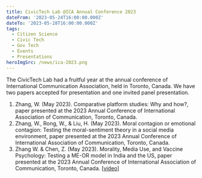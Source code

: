 ```yaml
---
title: CivicTech Lab @ICA Annual Conference 2023
dateFrom: '2023-05-24T16:00:00.000Z'
dateTo: '2023-05-28T16:00:00.000Z'
tags:
  - Citizen Science
  - Civic Tech
  - Gov Tech
  - Events
  - Presentations
heroImgSrc: /news/ica-2023.png
---
```


The CivicTech Lab had a fruitful year at the annual conference of International Communication Association, held in Toronto, Canada. We have two papers accepted for presentation and one invited panel presentation.

1. Zhang, W. (May 2023). Comparative platform studies: Why and how?, paper presented at the 2023 Annual Conference of International Association of Communication, Toronto, Canada.
2. Zhang, W., Rong, W., & Liu, H. (May 2023). Moral contagion or emotional contagion: Testing the moral-sentiment theory in a social media environment, paper presented at the 2023 Annual Conference of International Association of Communication, Toronto, Canada.
3. Zhang W. & Chen, Z. (May 2023). Morality, Media Use, and Vaccine Psychology: Testing a ME-OR model in India and the US, paper presented at the 2023 Annual Conference of International Association of Communication, Toronto, Canada. \[[video](https://www.youtube.com/watch?v=ZvcPx_1eTe0&t=96s)]
